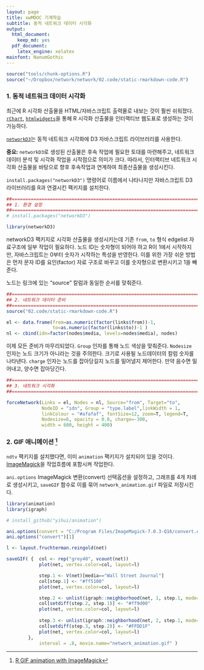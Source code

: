```yaml
---
layout: page
title: xwMOOC 기계학습
subtitle: 동적 네트워크 데이터 시각화
output:
  html_document: 
    keep_md: yes
  pdf_document:
    latex_engine: xelatex
mainfont: NanumGothic
---
```

 
``` r
source("tools/chunk-options.R")
source("~/Dropbox/network/network/02.code/static-rmarkdown-code.R")
```

### 1. 동적 네트워크 데이터 시각화

최근에 R 시각화 산출물을 HTML/자바스크립트 출력물로 내보는 것이 훨씬 쉬워졌다.
[`rChart`](https://github.com/ramnathv/rCharts), [`htmlwidgets`](http://www.htmlwidgets.org/)을 통해
R 시각화 산출물을 인터랙티브 웹도표로 생성하는 것이 가능하다.

[`networkD3`](https://christophergandrud.github.io/networkD3/)는 동적 네트워크 시각화에
D3 자바스크립트 라이브러리를 사용한다.

**중요:** `networkD3`로 생성된 산출물은 후속 작업에 필요한 토대를 마련해주고, 
네트워크 데이터 분석 및 시각화 작업을 시작점으로 의미가 크다. 따라서, 
인터랙티브 네트워크 시각화 산출물을 바탕으로 향후 후속작업과 연계하여 최종산출물을
생성시킨다.

`install.packages("networkD3")` 명령어로 이름에서 나타나지만 자바스크립트 D3 라이브러리를
R과 연결시킨 팩키지를 설치한다.

``` r
##============================================================================================
## 1. 환경 설정
##============================================================================================
# install.packages("networkD3")

library(networkD3)
```

networkD3 팩키지로 시각화 산출물을 생성시키는데 기존 `from`, `to` 형식 edgelist 자료구조에 
일부 작업이 필요하다. 노드 ID는 숫자형이 되어야 하고 R이 1에서 시작하지만,
자바스크립트는 0부터 숫자가 시작하는 특성을 반영한다.
이를 위한 가장 쉬운 방법은 먼저 문자 ID를 요인(factor) 자료 구조로 바꾸고 
이를 숫자형으로 변환시키고 1을 빼준다.

노드는 링크에 있는 "source" 칼럼과 동일한 순서를 맞춰준다. 

``` r
##============================================================================================
## 2. 네트워크 데이터 준비
##============================================================================================
source("02.code/static-rmarkdown-code.R")

el <- data.frame(from=as.numeric(factor(links$from))-1, 
                 to=as.numeric(factor(links$to))-1 )
nl <- cbind(idn=factor(nodes$media, levels=nodes$media), nodes) 
```

이제 모든 준비가 마무리되었다. `Group` 인자를 통해 노드 색상을 맞춰준다.
`Nodesize` 인자는 노드 크기가 아니라는 것을 주의한다. 크기로 사용될 노드데이터의 
칼럼 숫자를 나타낸다. `charge` 인자는 노드를 잡아당길지 노드를 밀어낼지 제어한다.
만약 음수면 밀어내고, 양수면 잡아당긴다.

``` r
##============================================================================================
## 3. 네트워크 시각화
##============================================================================================

forceNetwork(Links = el, Nodes = nl, Source="from", Target="to",
             NodeID = "idn", Group = "type.label",linkWidth = 1,
             linkColour = "#afafaf", fontSize=12, zoom=T, legend=T,
             Nodesize=6, opacity = 0.8, charge=-300, 
             width = 600, height = 400)
```




### 2. GIF 애니메이션 [^r-gif-animation-with-imagemagick]

`ndtv` 팩키지를 설치했다면, 이미 `animation` 팩키지가 설치되어 있을 것이다.
[ImageMagick](http://imagemagick.org)을 작업흐름에 포함시켜 작업한다.


[^r-gif-animation-with-imagemagick]: [R GIF animation with ImageMagick](http://stackoverflow.com/questions/28142300/r-gif-animation-with-imagemagick)


`ani.options` ImageMagick 변환(convert) 선택옵션을 설정하고, 그래프를 4개 차례로 생성시키고,
`saveGIF` 함수로 이를 묶어 `network_animation.gif` 파일로 저장시킨다.

``` r
library(animation) 
library(igraph)

# install_github("yihui/animation")

ani.options(convert = "C:/Program Files/ImageMagick-7.0.3-Q16/convert.exe") 
ani.options("convert")[1]

l <- layout.fruchterman.reingold(net)

saveGIF( {  col <- rep("grey40", vcount(net))
            plot(net, vertex.color=col, layout=l)

            step.1 <- V(net)[media=="Wall Street Journal"]
            col[step.1] <- "#ff5100"
            plot(net, vertex.color=col, layout=l)

            step.2 <- unlist(igraph::neighborhood(net, 1, step.1, mode="out"))
            col[setdiff(step.2, step.1)] <- "#ff9d00"
            plot(net, vertex.color=col, layout=l) 
            
            step.3 <- unlist(igraph::neighborhood(net, 2, step.1, mode="out"))
            col[setdiff(step.3, step.2)] <- "#FFDD1F"
            plot(net, vertex.color=col, layout=l)  
        },
            interval = .8, movie.name="network_animation.gif" )
```


